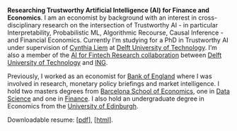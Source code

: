 **Researching Trustworthy Artificial Intelligence (AI) for Finance and Economics**. I am an economist by background with an interest in cross-disciplinary research on the intersection of Trustworthy AI - in particular Interpretability, Probabilistic ML, Algorithmic Recourse, Causal Inference - and Financial Economics. Currently I'm studying for a PhD in Trustworthy AI under supervision of [Cynthia Liem](https://www.cynthialiem.com) at [Delft University of Technology](https://tudelft.nl/). I'm also a member of the [AI for Fintech Research collaboration](https://se.ewi.tudelft.nl/ai4fintech/index.html) between [Delft University of Technology](https://tudelft.nl/) and [ING](https://ing.com/). 

Previously, I worked as an economist for [Bank of England](https://www.bankofengland.co.uk) where I was involved in research, monetary policy briefings and market intelligence. I hold two masters degrees from [Barcelona School of Economics](https://bse.eu), one in [Data Science](https://bse.eu/study/masters-programs/data-science-methodology) and one in [Finance](https://bse.eu/study/masters-programs/finance). I also hold an undergraduate degree in Economics from the [University of Edinburgh](https://www.ed.ac.uk). 

Downloadable resume: [[pdf](/www/cv/_cv.pdf)], [[html](/www/cv/_cv.html)]. 